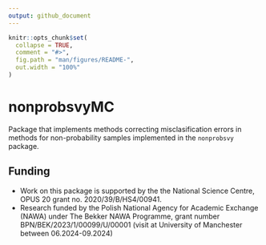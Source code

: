 ```yaml
---
output: github_document
---
```


<!-- README.md is generated from README.Rmd. Please edit that file -->

```r
knitr::opts_chunk$set(
  collapse = TRUE,
  comment = "#>",
  fig.path = "man/figures/README-",
  out.width = "100%"
)
```

# nonprobsvyMC

Package that implements methods correcting misclasification errors in methods for non-probability samples implemented in the `nonprobsvy` package.

## Funding

- Work on this package is supported by the the National Science Centre, OPUS 20 grant no. 2020/39/B/HS4/00941.  
- Research funded by the Polish National Agency for Academic Exchange (NAWA) under The Bekker NAWA Programme, grant number BPN/BEK/2023/1/00099/U/00001 (visit at University of Manchester between 06.2024-09.2024)

